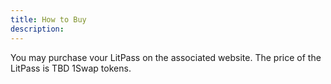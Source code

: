 ```yaml
---
title: How to Buy
description: 
---
```


You may purchase vour LitPass on the associated website. The price of the LitPass is TBD 1Swap tokens. 
